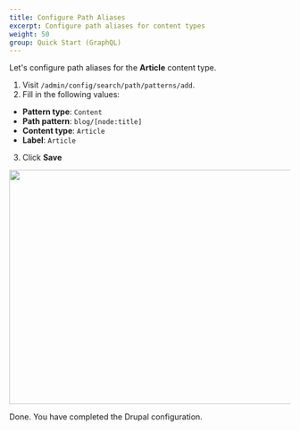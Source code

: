 ```yaml
---
title: Configure Path Aliases
excerpt: Configure path aliases for content types
weight: 50
group: Quick Start (GraphQL)
---
```


Let's configure path aliases for the **Article** content type.

1. Visit `/admin/config/search/path/patterns/add`.
2. Fill in the following values:

- **Pattern type**: `Content`
- **Path pattern**: `blog/[node:title]`
- **Content type**: `Article`
- **Label**: `Article`

3. Click **Save**

<Img
  src="/images/next-drupal-pathauto.jpg"
  width="600"
  height="420"
  layout="responsive"
  mb="10"
/>

Done. You have completed the Drupal configuration.
